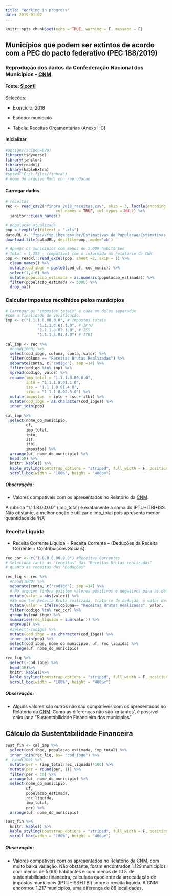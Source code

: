 ```yaml
---
title: "Working in progress"
date: 2019-01-07
---
```


```r
knitr::opts_chunk$set(echo = TRUE, warning = F, message = F)
```

## Municípios que podem ser extintos \n de acordo com a PEC do pacto federativo (PEC 188/2019)

### Reprodução dos dados da Confederação Nacional dos Municípios -  [CNM](https://www.cnm.org.br/comunicacao/noticias/nota-sobre-a-proposta-do-governo-federal-de-extincao-de-municipios) 

#### Fonte: [Siconfi](https://siconfi.tesouro.gov.br/siconfi/pages/public/consulta_finbra/finbra_list.jsf)
Seleções:

* Exercício: 2018

* Escopo: municipío

* Tabela: Receitas Orçamentárias (Anexo I-C)

#### Inicializar
```r
#options(scipen=999)
library(tidyverse)
library(janitor)
library(readxl)
library(kableExtra)
#setwd("C:/r_files/finbra")
# nome do arquivo Rmd: cnn_reproducao
```

#### Carregar dados
```r
# receitas
rec <- read_csv2("finbra_2018_receitas.csv", skip = 3, locale(encoding = "ISO-8859-1"), 
                      col_names = TRUE, col_types = NULL) %>% 
  janitor::clean_names()

# populacao atualizada
pop = tempfile(fileext = ".xls")
dataURL <- "ftp://ftp.ibge.gov.br/Estimativas_de_Populacao/Estimativas_2019/estimativa_dou_2019.xls"
download.file(dataURL, destfile=pop, mode='wb')

# Apenas os municípios com menos de 5.000 habitantes
# Total = 1.253 - compatível com o informado no relatório da CNM
pop <- readxl::read_excel(pop, sheet =2, skip = 1) %>% 
  clean_names() %>% 
  mutate(cod_ibge = paste0(cod_uf, cod_munic)) %>% 
  select(1,4:6) %>% 
  mutate(populacao_estimada = as.numeric(populacao_estimada)) %>% 
  filter(populacao_estimada <= 5000) %>% 
  drop_na()
```

### Calcular impostos recolhidos pelos municípios   
```r
# Carregar os "impostos totais" e cada um deles separados 
#com a finalidade de verificação.
imp <- c("1.1.1.8.00.0.0", # Impostos totais
              "1.1.1.8.01.1.0", # IPTU
              "1.1.1.8.02.3.0", # ISS
              "1.1.1.8.01.4.0") # ITBI

cal_imp <- rec %>% 
  #head(1000) %>% 
  select(cod_ibge, coluna, conta, valor) %>% 
  filter(coluna == "Receitas Brutas Realizadas") %>% 
  separate(conta, c("codigo"), sep =14) %>% 
  filter(codigo %in% imp) %>% 
  spread(codigo, valor) %>% 
  rename(imp_total = "1.1.1.8.00.0.0",
         iptu = "1.1.1.8.01.1.0",
         iss = "1.1.1.8.01.4.0",
         itbi = "1.1.1.8.02.3.0") %>% 
  mutate(impostos  = iptu + iss + itbi) %>% 
  mutate(cod_ibge = as.character(cod_ibge)) %>% 
  inner_join(pop) 

cal_imp %>%  
  select(nome_do_municipio,
         uf,
         imp_total,
         iptu,
         iss,
         itbi,
         impostos) %>% 
  arrange(uf, nome_do_municipio) %>%  
  head(50) %>% 
  knitr::kable() %>% 
  kable_styling(bootstrap_options = "striped", full_width = F, position = "center")%>% 
  scroll_box(width = "100%", height = "400px")
```

##### Observação:
* Valores compatíveis com os apresentados no Relatório da [CNM](https://www.cnm.org.br/cms/biblioteca/1217_Munic%c3%adpios_Podem_Ser_Extintos.pdf). 

A rúbrica "1.1.1.8.00.0.0" (imp_total) é exatamente a soma do IPTU+ITBI+ISS. Não obstante, a melhor opção é utilizar o imp_total pois apresenta menor quantidade de 'NA'

### Receita Liquida

* Receita Corrente Líquida = Receita Corrente – (Deduções da Receita Corrente + Contribuições Sociais)
```r
rec_cor <- c("1.0.0.0.00.0.0") #Receitas Correntes
# Seleciona tanto as "receitas" das "Receitas Brutas realizadas"
# quanto as receitas das "Deduções"

rec_liq <- rec %>%
  #head(1000) %>% 
  separate(conta, c("codigo"), sep =14) %>% 
  # No arquivo finbra existem valores positivos e negativos para as deduções. Para padronizar, tornar todos valores absolutos
  mutate(valor = abs(valor)) %>% 
  #Se não for Receita Bruta realizada, trata-se de dedução, o valor deve ser multipliado por -1
  mutate(valor = ifelse(coluna== "Receitas Brutas Realizadas", valor, -valor))%>% 
  filter(codigo %in% rec_cor) %>% 
  group_by(cod_ibge) %>%  
  summarise(rec_liquida = sum(valor)) %>% 
  ungroup() %>% 
  #select(-codigo) %>% 
  mutate(cod_ibge = as.character(cod_ibge)) %>% 
  inner_join(pop) %>% 
  select(cod_ibge, nome_do_municipio, uf, rec_liquida) %>% 
  arrange(uf, nome_do_municipio)
  
rec_liq %>%
  select(-cod_ibge) %>% 
  head(30)%>% 
  knitr::kable()%>% 
  kable_styling(bootstrap_options = "striped", full_width = F, position = "center")%>% 
  scroll_box(width = "100%", height = "400px")
```
##### Observação:

* Alguns valores são outros não são compatíveis com os apresentados no Relatório da [CNM](https://www.cnm.org.br/cms/biblioteca/1217_Munic%c3%adpios_Podem_Ser_Extintos.pdf). Como as diferenças não são 'gritantes', é possível calcular a "Sustentabilidade Financieira dos municipios"

## Cálculo da Sustentabilidade Financeira
```r
sust_fin <- cal_imp %>% 
  select(cod_ibge, populacao_estimada, imp_total) %>% 
  inner_join(rec_liq, by= "cod_ibge") %>% 
#  head(100) %>% 
  mutate(per = (imp_total/rec_liquida)*100) %>% 
  mutate(per = round(per, 1)) %>% 
  filter(per < 10) %>% 
  arrange(uf, nome_do_municipio) %>% 
  select(nome_do_municipio, 
         uf, 
         populacao_estimada, 
         rec_liquida,
         imp_total,
         per) %>% 
  arrange(uf, nome_do_municipio) 

sust_fin %>% 
  knitr::kable() %>% 
  kable_styling(bootstrap_options = "striped", full_width = F, position = "center") %>% 
  scroll_box(width = "100%", height = "400px")

```

##### Observação:

* Valores compatíveis com os apresentados no Relatório da [CNM](https://www.cnm.org.br/cms/biblioteca/1217_Munic%c3%adpios_Podem_Ser_Extintos.pdf), com muito baixa variação. Não obstante, foram encontrados 1.129 municípios com menos de 5.000 habitantes e com menos de 10% de sustentabilidade financeira, calculada quociente da arrecadação de impostos municipais (IPTU+ISS+ITBI) sobre a receita líquida. A CNM encontrou 1.217 municípios, uma diferença de 88 localidades.
